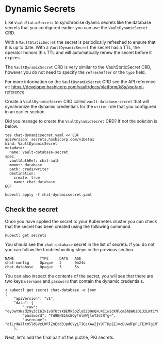 # Dynamic Secrets

Like `VaultStaticSecrets` to synchronise dyamic secrets like the database
secrets that you configured earlier you can use the `VaultDynamicSecret` CRD.

With a `VaultStaticSecret` the secret is periodically refreshed to ensure that
it is up to date.  With a `VaultDynamicSecret` the secret has a TTL, the operator
honors this TTL and will automatically renew the secret before it expires.

The `VaultDynamicSecret` CRD is very similar to the VaultStaticSecret CRD,
however you do not need to specify the `refreshAfter` or the `type` field.

For more information on the `VaultDynamicSecret` CRD see the API reference at:
https://developer.hashicorp.com/vault/docs/platform/k8s/vso/api-reference


<Task id="configure_dynamic">

Create a `VaultDynamicSecret` CRD called `vault-database-secret` that will
synchronize the dynamic credentials for the `writer` role that you configured
in an earlier section.

</Task>

Did you manage to create the `VaultDynamicSecret` CRD? If not the solution is below.

<Solution title="Solution: VaultDynamicSecret">

```shell
tee chat-dynamicsecret.yaml << EOF
apiVersion: secrets.hashicorp.com/v1beta1
kind: VaultDynamicSecret
metadata:
  name: vault-database-secret
spec:
  vaultAuthRef: chat-auth
  mount: database
  path: creds/writer
  destination:
    create: true
    name: chat-database
EOF

kubectl apply -f chat-dynamicsecret.yaml
```

</Solution>

## Check the secret

Once you have applied the secret to your Kubernetes cluster you can check that
the secret has been created using the following command.

```shell
kubectl get secrets
```

You should see the `chat-database` secret in the list of secrets. If you do not 
you can follow the troubleshooting steps in the previous section.

```shell
NAME            TYPE     DATA   AGE
chat-config     Opaque   2      9m24s
chat-database   Opaque   3      5s
```

You can also inspect the contents of the secret, you will see that there are 
two keys `username` and `password` that contain the dynamic credentials.

```shell
➜ kubectl get secret chat-database -o json
{
    "apiVersion": "v1",
    "data": {
        "_raw": "eyJwYXNzd29yZCI6Ik1vQTUtYXBEMk5pZlo5Z09nQkU4IiwidXNlcm5hbWUiOiJ2LWt1YmVybmV0ZXMtZGVmYS13cml0ZXItMkZxcDBmNXRNNGlkQm9wNTB0Wk8tMTcxODUxNzMwNCJ9",
        "password": "TW9BNS1hcEQyTmlmWjlnT2dCRTg=",
        "username": "di1rdWJlcm5ldGVzLWRlZmEtd3JpdGVyLTJGcXAwZjV0TTRpZEJvcDUwdFpPLTE3MTg1MTczMDQ="
    },
```

Next, let's add the final part of the puzzle, PKI secrets.